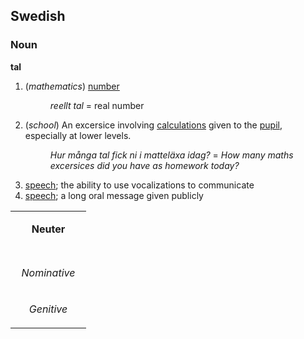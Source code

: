 ==Swedish==
===Noun===
'''tal'''

# (''mathematics'') [[number]] 
#: ''reellt tal'' = real number
# (''school'') An excersice involving [[calculation]]s given to the [[pupil]], especially at lower levels.
#: ''Hur många tal fick ni i matteläxa idag?'' = ''How many maths excersices did you have as homework today?''
# [[speech]]; the ability to use vocalizations to communicate
# [[speech]]; a long oral message given publicly

{| border=1 cellspacing=0
| bgcolor="#FFFFF0" colspan=5 align=center | '''Neuter'''
|-
|- bgcolor="#FFFFF0" align=center
! rowspan=2 | 
| colspan=2 width=105| Singular 
| colspan=2 | Plural
|- bgcolor="#FFFFF0" align=center
| width=105 | ''Indefinite'' 
| width=105 | ''Definite'' 
| width=105 |  ''Indefinite'' 
|  width=105 | ''Definite''
|- align=center
| width=105 bgcolor="#FFFFF0" | ''Nominative'' 
| [[tal]]
| [[talet]]
| [[tal]]
| [[talen]]
|- align=center
| width=105 bgcolor="#FFFFF0" | ''Genitive'' 
| [[tals]]
| [[talets]]
| [[tals]]
| [[talens]]
|}